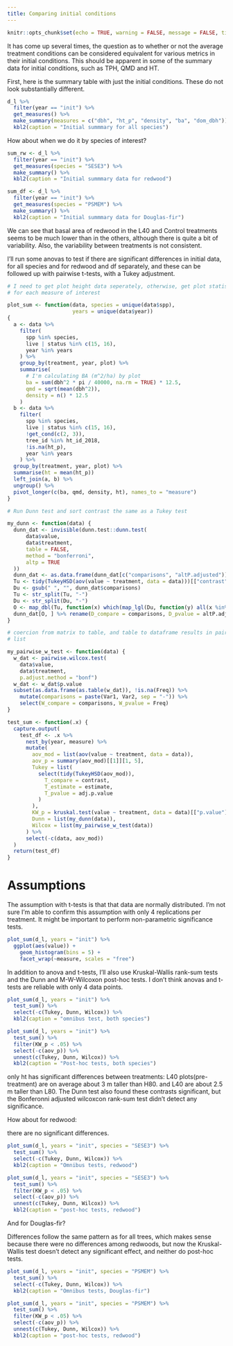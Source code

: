 ```yaml
---
title: Comparing initial conditions
---
```


```r
knitr::opts_chunk$set(echo = TRUE, warning = FALSE, message = FALSE, time_it = TRUE)
```


It has come up several times, the question as to whether or not the average treatment conditions can be considered equivalent for various metrics in their initial conditions. This should be apparent in some of the summary data for initial conditions, such as TPH, QMD and HT.

First, here is the summary table with just the initial conditions. These do not look substantially different.

```r

d_l %>%
  filter(year == "init") %>%
  get_measures() %>%
  make_summary(measures = c("dbh", "ht_p", "density", "ba", "dom_dbh")) %>%
  kbl2(caption = "Initial summmary for all species")

```

How about when we do it by species of interest?

```r

sum_rw <- d_l %>%
  filter(year == "init") %>%
  get_measures(species = "SESE3") %>%
  make_summary() %>%
  kbl2(caption = "Initial summmary data for redwood")

sum_df <- d_l %>%
  filter(year == "init") %>%
  get_measures(species = "PSMEM") %>%
  make_summary() %>%
  kbl2(caption = "Initial summmary data for Douglas-fir")

```

We can see that basal area of redwood in the L40 and Control treatments seems to be much lower than in the others, although there is quite a bit of variability. Also, the variability between treatments is not consistent.

I'll run some anovas to test if there are significant differences in initial data, for all species and for redwood and df separately, and these can be followed up with pairwise t-tests, with a Tukey adjustment.

```r

# I need to get plot height data seperately, otherwise, get plot statistics
# for each measure of interest

plot_sum <- function(data, species = unique(data$spp),
                     years = unique(data$year)) 
{
  a <- data %>%
    filter(
      spp %in% species,
      live | status %in% c(15, 16),
      year %in% years
    ) %>%
    group_by(treatment, year, plot) %>%
    summarise(
      # I'm calculating BA (m^2/ha) by plot
      ba = sum(dbh^2 * pi / 40000, na.rm = TRUE) * 12.5,
      qmd = sqrt(mean(dbh^2)),
      density = n() * 12.5
    )
  b <- data %>%
    filter(
      spp %in% species,
      live | status %in% c(15, 16),
      !get_cond(c(2, 3)),
      tree_id %in% ht_id_2018,
      !is.na(ht_p),
      year %in% years
    ) %>%
  group_by(treatment, year, plot) %>%
  summarise(ht = mean(ht_p))
  left_join(a, b) %>%
  ungroup() %>%
  pivot_longer(c(ba, qmd, density, ht), names_to = "measure")
}

# Run Dunn test and sort contrast the same as a Tukey test

my_dunn <- function(data) {
  dunn_dat <- invisible(dunn.test::dunn.test(
      data$value,
      data$treatment,
      table = FALSE,
      method = "bonferroni",
      altp = TRUE
  ))
  dunn_dat <- as.data.frame(dunn_dat[c("comparisons", "altP.adjusted")])
  Tu <- tidy(TukeyHSD(aov(value ~ treatment, data = data)))[["contrast"]]
  Du <- gsub(" ", "", dunn_dat$comparisons)
  Tu <- str_split(Tu, "-")
  Du <- str_split(Du, "-")
  O <- map_dbl(Tu, function(x) which(map_lgl(Du, function(y) all(x %in% y))))
  dunn_dat[O, ] %>% rename(D_compare = comparisons, D_pvalue = altP.adjusted)
}

# coercion from matrix to table, and table to dataframe results in pair-wise
# list

my_pairwise_w_test <- function(data) {
  w_dat <- pairwise.wilcox.test(
    data$value,
    data$treatment,
    p.adjust.method = "bonf")
  w_dat <- w_dat$p.value
  subset(as.data.frame(as.table(w_dat)), !is.na(Freq)) %>%
    mutate(comparisons = paste(Var1, Var2, sep = "-")) %>%
    select(W_compare = comparisons, W_pvalue = Freq)
}

test_sum <- function(.x) {
  capture.output(
    test_df <- .x %>%
      nest_by(year, measure) %>%
      mutate(
        aov_mod = list(aov(value ~ treatment, data = data)),
        aov_p = summary(aov_mod)[[1]][1, 5],
        Tukey = list(
          select(tidy(TukeyHSD(aov_mod)),
            T_compare = contrast, 
            T_estimate = estimate, 
            T_pvalue = adj.p.value
          )
        ),
        KW_p = kruskal.test(value ~ treatment, data = data)[["p.value"]],
        Dunn = list(my_dunn(data)),
        Wilcox = list(my_pairwise_w_test(data))
      ) %>%
      select(-c(data, aov_mod))
  )
  return(test_df)
}

```

# Assumptions

The assumption with t-tests is that that data are normally distributed. I'm not sure I'm able to confirm this assumption with only 4 replications per treatment. It might be important to perform non-parametric significance tests. 

```r

plot_sum(d_l, years = "init") %>%
  ggplot(aes(value)) +
    geom_histogram(bins = 5) +
    facet_wrap(~measure, scales = "free")

```

In addition to anova and t-tests, I'll also use Kruskal-Wallis rank-sum tests and the Dunn and M-W-Wilcoxon post-hoc tests. I don't think anovas and t-tests are reliable with only 4 data points.

```r

plot_sum(d_l, years = "init") %>% 
  test_sum() %>% 
  select(-c(Tukey, Dunn, Wilcox)) %>%
  kbl2(caption = "omnibus test, both species")

plot_sum(d_l, years = "init") %>% 
  test_sum() %>%
  filter(KW_p < .05) %>%
  select(-c(aov_p)) %>%
  unnest(c(Tukey, Dunn, Wilcox)) %>% 
  kbl2(caption = "Post-hoc tests, both species")

```

only ht has significant differences between treatments: L40 plots(pre-treatment) are on average about 3 m taller than H80. and L40 are about 2.5 m taller than L80. The Dunn test also found these contrasts significant, but the Bonferonni adjusted wilcoxcon rank-sum test didn't detect any significance.

How about for redwood:

there are no significant differences.

```r

plot_sum(d_l, years = "init", species = "SESE3") %>% 
  test_sum() %>% 
  select(-c(Tukey, Dunn, Wilcox)) %>%
  kbl2(caption = "Omnibus tests, redwood")

plot_sum(d_l, years = "init", species = "SESE3") %>% 
  test_sum() %>%
  filter(KW_p < .05) %>%
  select(-c(aov_p)) %>%
  unnest(c(Tukey, Dunn, Wilcox)) %>% 
  kbl2(caption = "post-hoc tests, redwood")

```

And for Douglas-fir?

Differences follow the same pattern as for all trees, which makes sense because there were no differences among redwoods, but now the Kruskal-Wallis test doesn't detect any significant effect, and neither do post-hoc tests.

```r

plot_sum(d_l, years = "init", species = "PSMEM") %>% 
  test_sum() %>% 
  select(-c(Tukey, Dunn, Wilcox)) %>%
  kbl2(caption = "Omnibus tests, Douglas-fir")

plot_sum(d_l, years = "init", species = "PSMEM") %>% 
  test_sum() %>%
  filter(KW_p < .05) %>%
  select(-c(aov_p)) %>%
  unnest(c(Tukey, Dunn, Wilcox)) %>% 
  kbl2(caption = "post-hoc tests, redwood")

```
